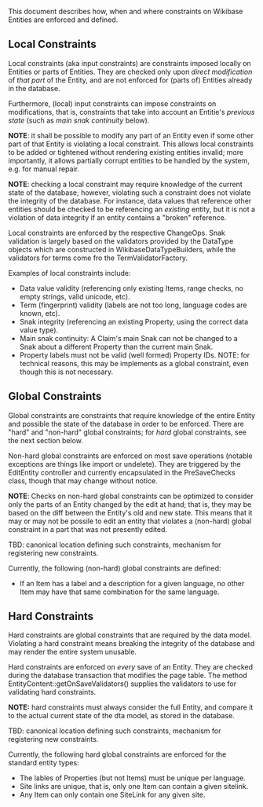 This document describes how, when and where constraints on Wikibase
Entities are enforced and defined.


== Local Constraints ==

Local constraints (aka input constraints) are constraints imposed
locally on Entities or parts of Entities. They are checked only upon
''direct modification'' of ''that part'' of the Entity, and are not
enforced for (parts of) Entities already in the database.

Furthermore, (local) input constraints can impose constraints on
modifications, that is, constraints that take into account an Entitie's
''previous state'' (such as ''main snak continuity'' below).

'''NOTE''': it shall be possible to modify any part of an Entity even
if some other part of that Entity is violating a local constraint.
This allows local constraints to be added or tightened without
rendering existing entities invalid; more importantly, it allows
partially corrupt entities to be handled by the system, e.g. for manual
repair.

'''NOTE''': checking a local constraint may require knowledge of 
the current state of the database; however, violating such a
constraint does not violate the integrity of the database. For
instance, data values that reference other entities should be checked
to be referencing an ''existing'' entity, but it is not a violation of
data integrity if an entity contains a "broken" reference.

Local constraints are enforced by the respective ChangeOps. Snak
validation is largely based on the validators provided by the DataType
objects which are constructed in WikibaseDataTypeBuilders, while the
validators for terms come fro the TermValidatorFactory.

Examples of local constraints include: 
* Data value validity (referencing only existing Items, range checks, no empty strings, valid unicode, etc).
* Term (fingerprint) validity (labels are not too long, language codes are known, etc).
* Snak integrity (referencing an existing Property, using the correct data value type).
* Main snak continuity: A Claim's main Snak can not be changed to a Snak about a different Property than the current main Snak.
* Property labels must not be valid (well formed) Property IDs. NOTE: for technical reasons, this may be implements as a global constraint, even though this is not necessary.


== Global Constraints ==

Global constraints are constraints that require knowledge of the entire
Entity and possible the state of the database in order to be enforced.
There are "hard" and "non-hard" global constraints; for ''hard'' global
constraints, see the next section below. 

Non-hard global constraints are enforced on most save operations
(notable exceptions are things like import or undelete). They
are triggered by the EditEntity controller and currently
encapsulated in the PreSaveChecks class, though that may change
without notice.

'''NOTE''': Checks on non-hard global constraints can be optimized to
consider only the parts of an Entity changed by the edit at hand; that 
is, they may be based on the diff between the Entity's old and new
state. This means that it may or may not be possile to edit an entity
that violates a (non-hard) global constraint in a part that was not 
presently edited.

TBD: canonical location defining such constraints, mechanism for
registering new constraints.

Currently, the following (non-hard) global constraints are defined:
* If an Item has a label and a description for a given language, no other Item may have that same combination for the same language.


== Hard Constraints ==

Hard constraints are global constraints that are required by the data
model. Violating a hard constraint means breaking the integrity of the
database and may render the entire system unusable.

Hard constraints are enforced on ''every'' save of an Entity. They are
checked during the database transaction that modifies the page table.
The method EntityContent::getOnSaveValidators() supplies the validators
to use for validating hard constraints.

'''NOTE:''' hard constraints must always consider the full Entity, and
compare it to the actual current state of the dta model, as stored in
the database.

TBD: canonical location defining such constraints, mechanism for
registering new constraints.

Currently, the following hard global constraints are enforced for the 
standard entity types:

* The lables of Properties (but not Items) must be unique per language.
* Site links are unique, that is, only one Item can contain a given sitelink.
* Any Item can only contain one SiteLink for any given site.

